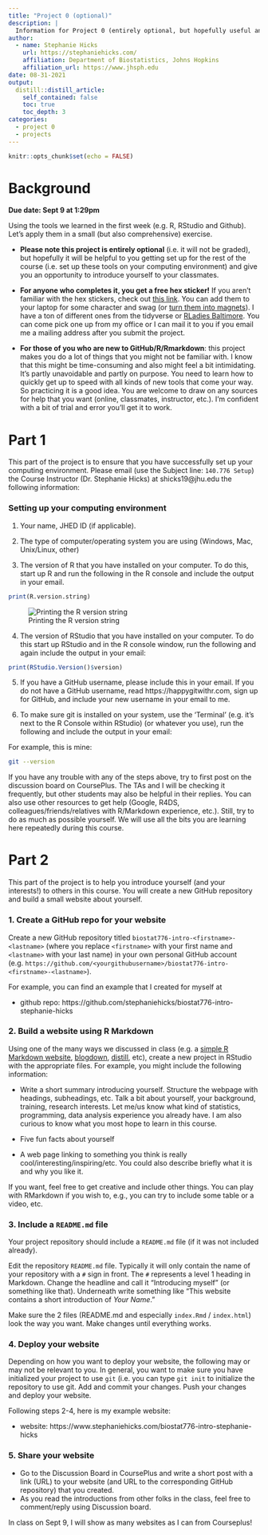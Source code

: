 ```yaml
---
title: "Project 0 (optional)"
description: |
  Information for Project 0 (entirely optional, but hopefully useful and fun!)
author:
  - name: Stephanie Hicks
    url: https://stephaniehicks.com/
    affiliation: Department of Biostatistics, Johns Hopkins
    affiliation_url: https://www.jhsph.edu
date: 08-31-2021
output:
  distill::distill_article:
    self_contained: false
    toc: true
    toc_depth: 3
categories:
  - project 0
  - projects
---
```

  

```r
knitr::opts_chunk$set(echo = FALSE)
```

# Background

**Due date: Sept 9 at 1:29pm**

Using the tools we learned in the first week (e.g. R, RStudio and Github). Let's apply them in a small (but also comprehensive) exercise. 

- **Please note this project is entirely optional** (i.e. it will not be graded), but hopefully it will be helpful to you getting set up for the rest of the course (i.e. set up these tools on your computing environment) and give you an opportunity to introduce yourself to your classmates.

- **For anyone who completes it, you get a free hex sticker!** If you aren't familiar with the hex stickers, check out [this link](https://github.com/rstudio/hex-stickers). You can add them to your laptop for some character and swag (or [turn them into magnets](https://twitter.com/ClaireMKBowen/status/1294336123414523904)). I have a ton of different ones from the tidyverse or [RLadies Baltimore](https://pbs.twimg.com/profile_images/1236855715018559488/PuYAjTTD_400x400.jpg). You can come pick one up from my office or I can mail it to you if you email me a mailing address after you submit the project. 

- **For those of you who are new to GitHub/R/Rmarkdown**: this project makes you do a lot of things that you might not be familiar with. I know that this might be time-consuming and also might feel a bit intimidating. It's partly unavoidable and partly on purpose. You need to learn how to quickly get up to speed with all kinds of new tools that come your way. So practicing it is a good idea. You are welcome to draw on any sources for help that you want (online, classmates, instructor, etc.). I'm confident with a bit of trial and error you'll get it to work.

# Part 1

This part of the project is to ensure that you have successfully set up your computing environment. Please email (use the Subject line: `140.776 Setup`) the Course Instructor (Dr. Stephanie Hicks) at shicks19@jhu.edu the following information:

### Setting up your computing environment

1. Your name, JHED ID (if applicable). 

2. The type of computer/operating system you are using (Windows, Mac, Unix/Linux, other)

3. The version of R that you have installed on your computer. To do this, start up R and run the following in the R console and include the output in your email.

```r
print(R.version.string)
```

![Printing the R version string](../../videos/versionstring.gif)

4. The version of RStudio that you have installed on your computer. To do this start up RStudio and in the R console window, run the following and again include the output in your email:

```r
print(RStudio.Version()$version)
```

5. If you have a GitHub username, please include this in your email. If you do not have a GitHub username, read https://happygitwithr.com, sign up for GitHub, and include your new username in your email to me.

6. To make sure git is installed on your system, use the 'Terminal' (e.g. it's next to the R Console within RStudio) (or whatever you use), run the following and include the output in your email: 

For example, this is mine: 

```bash
git --version
```

If you have any trouble with any of the steps above, try to first post on the discussion board on CoursePlus. The TAs and I will be checking it frequently, but other students may also be helpful in their replies. You can also use other resources to get help (Google, R4DS, colleagues/friends/relatives with R/Markdown experience, etc.). Still, try to do as much as possible yourself. We will use all the bits you are learning here repeatedly during this course. 


# Part 2

This part of the project is to help you introduce yourself (and your interests!) to others in this course. You will create a new GitHub repository and build a small website about yourself. 

### 1. Create a GitHub repo for your website

Create a new GitHub repository titled `biostat776-intro-<firstname>-<lastname>` (where you replace `<firstname>` with your first name and `<lastname>` with your last name) in your own personal GitHub account (e.g. `https://github.com/<yourgithubusername>/biostat776-intro-<firstname>-<lastname>`). 

For example, you can find an example that I created for myself at 

- github repo: https://github.com/stephaniehicks/biostat776-intro-stephanie-hicks


### 2. Build a website using R Markdown

Using one of the many ways we discussed in class (e.g. a [simple R Markdown website](https://bookdown.org/yihui/rmarkdown/rmarkdown-site.html), [blogdown](https://bookdown.org/yihui/blogdown/), [distill](https://rstudio.github.io/distill/website.html), etc), create a new project in RStudio with the appropriate files. For example, you might include the following information: 

- Write a short summary introducing yourself. Structure the webpage with headings, subheadings, etc. Talk a bit about yourself, your background, training, research interests. Let me/us know what kind of statistics, programming, data analysis experience you already have. I am also curious to know what you most hope to learn in this course.

- Five fun facts about yourself

- A web page linking to something you think is really cool/interesting/inspiring/etc. You could also describe briefly what it is and why you like it. 

If you want, feel free to get creative and include other things. You can play with RMarkdown if you wish to, e.g., you can try to include some table or a video, etc.

### 3. Include a `README.md` file

Your project repository should include a `README.md` file (if it was not included already). 

Edit the repository `README.md` file. Typically it will only contain the name of your repository with a `#` sign in front. The `#` represents a level 1 heading in Markdown. Change the headline and call it "Introducing myself" (or something like that). Underneath write something like "This website contains a short introduction of _Your Name_."

Make sure the 2 files (README.md and especially `index.Rmd` / `index.html`) look the way you want. Make changes until everything works. 

### 4. Deploy your website 

Depending on how you want to deploy your website, the following may or may not be relevant to you. In general, you want to make sure you have initialized your project to use `git` (i.e. you can type `git init` to initialize the repository to use git. Add and commit your changes. Push your changes and deploy your website. 

Following steps 2-4, here is my example website: 

- website: https://www.stephaniehicks.com/biostat776-intro-stephanie-hicks

### 5. Share your website 

- Go to the Discussion Board in CoursePlus and write a short post with a link (URL) to your website (and URL to the corresponding GitHub repository) that you created.
- As you read the introductions from other folks in the class, feel free to comment/reply using Discussion board.

In class on Sept 9, I will show as many websites as I can from Courseplus! 

